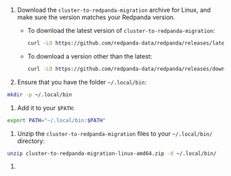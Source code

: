 
1. Download the `cluster-to-redpanda-migration` archive for Linux, and make sure the version matches your Redpanda version.

    * To download the latest version of `cluster-to-redpanda-migration`:

      ```bash
      curl -LO https://github.com/redpanda-data/redpanda/releases/latest/download/cluster-to-redpanda-migration-linux-amd64.zip
      ```

    * To download a version other than the latest:

      ```bash
      curl -LO https://github.com/redpanda-data/redpanda/releases/download/v<version>/cluster-to-redpanda-migration-linux-amd64.zip
      ```

1. Ensure that you have the folder `~/.local/bin`:

  ```bash
  mkdir -p ~/.local/bin
  ```

1. Add it to your `$PATH`:

  ```bash
  export PATH="~/.local/bin:$PATH"
  ```

1. Unzip the `cluster-to-redpanda-migration` files to your `~/.local/bin/` directory:

  ```bash
  unzip cluster-to-redpanda-migration-linux-amd64.zip -d ~/.local/bin/
  ```

1. <MigrationCLIVersion/>